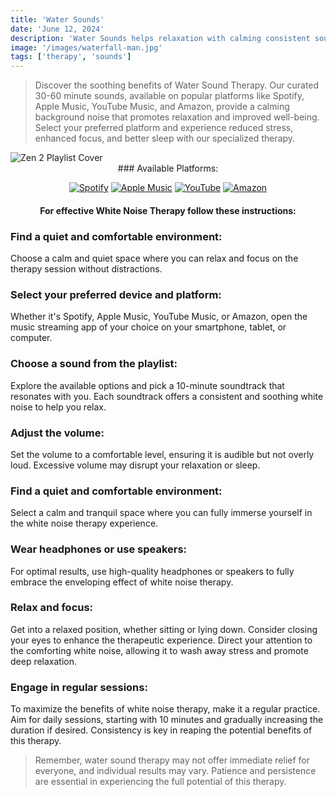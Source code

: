 ```yaml
---
title: 'Water Sounds'
date: 'June 12, 2024'
description: 'Water Sounds helps relaxation with calming consistent sounds.'
image: '/images/waterfall-man.jpg'
tags: ['therapy', 'sounds']
---
```


<Blockquote>
  Discover the soothing benefits of Water Sound Therapy. Our curated 30-60
  minute sounds, available on popular platforms like Spotify, Apple Music,
  YouTube Music, and Amazon, provide a calming background noise that promotes
  relaxation and improved well-being. Select your preferred platform and
  experience reduced stress, enhanced focus, and better sleep with our
  specialized therapy.
</Blockquote>

<Image src="/images/waterfall-man.jpg" alt="Zen 2 Playlist Cover" />

<div align="center">
### Available Platforms:

[![Spotify](/images/streaming-icons/spotify.png)](https://open.spotify.com/album/0nB6t8BmPRt7KjU9dN80RB?si=Ll_CaqivRgeZSXpqjeM99Q)
[![Apple Music](/images/streaming-icons/apple-music.png)](https://music.apple.com/de/album/beyond-the-buzz-4/1751194030)
[![YouTube](/images/streaming-icons/youtube.png)](https://www.youtube.com/watch?v=hjLzHJxXDos&list=OLAK5uy_mKoJVC5ehF-4zOWyJoHKUce_ZYZJqTiuA)
[![Amazon](/images/streaming-icons/amazon.png)](https://amazon.com/music/player/albums/B0D6M936D3?marketplaceId=ATVPDKIKX0DER&musicTerritory=US&ref=dm_sh_hCb9E1BqjsdaJatU0kxrYdLUe)

#### For effective White Noise Therapy follow these instructions:

</div>

### <Highlighter>Find a quiet and comfortable environment:</Highlighter>

Choose a calm and quiet space where you can relax and focus on the therapy session without distractions.

### <Highlighter>Select your preferred device and platform:</Highlighter>

Whether it's Spotify, Apple Music, YouTube Music, or Amazon, open the music streaming app of your choice on your smartphone, tablet, or computer.

### <Highlighter>Choose a sound from the playlist:</Highlighter>

Explore the available options and pick a 10-minute soundtrack that resonates with you. Each soundtrack offers a consistent and soothing white noise to help you relax.

### <Highlighter>Adjust the volume: </Highlighter>

Set the volume to a comfortable level, ensuring it is audible but not overly loud. Excessive volume may disrupt your relaxation or sleep.

### <Highlighter>Find a quiet and comfortable environment:</Highlighter>

Select a calm and tranquil space where you can fully immerse yourself in the white noise therapy experience.

### <Highlighter>Wear headphones or use speakers:</Highlighter>

For optimal results, use high-quality headphones or speakers to fully embrace the enveloping effect of white noise therapy.

### <Highlighter>Relax and focus:</Highlighter>

Get into a relaxed position, whether sitting or lying down. Consider closing your eyes to enhance the therapeutic experience. Direct your attention to the comforting white noise, allowing it to wash away stress and promote deep relaxation.

### <Highlighter>Engage in regular sessions:</Highlighter>

To maximize the benefits of white noise therapy, make it a regular practice. Aim for daily sessions, starting with 10 minutes and gradually increasing the duration if desired. Consistency is key in reaping the potential benefits of this therapy.

<Blockquote>
  Remember, water sound therapy may not offer immediate relief for everyone, and
  individual results may vary. Patience and persistence are essential in
  experiencing the full potential of this therapy.
</Blockquote>
